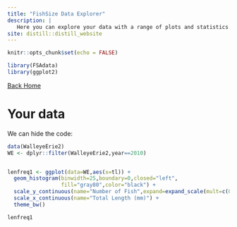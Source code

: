 ```yaml
---
title: "FishSize Data Explorer"
description: |
   Here you can explore your data with a range of plots and statistics.
site: distill::distill_website
---
```


```r
knitr::opts_chunk$set(echo = FALSE)

```

```r
library(FSAdata)
library(ggplot2)
```

[Back Home](https://fernandomateos.com/fishweb2/index.html)


# Your data

We can hide the code:
```r
data(WalleyeErie2)
WE <- dplyr::filter(WalleyeErie2,year==2010)


lenfreq1 <- ggplot(data=WE,aes(x=tl)) +
  geom_histogram(binwidth=25,boundary=0,closed="left",
                 fill="gray80",color="black") +
  scale_y_continuous(name="Number of Fish",expand=expand_scale(mult=c(0,0.05))) +
  scale_x_continuous(name="Total Length (mm)") +
  theme_bw()
```

```r
lenfreq1
```



